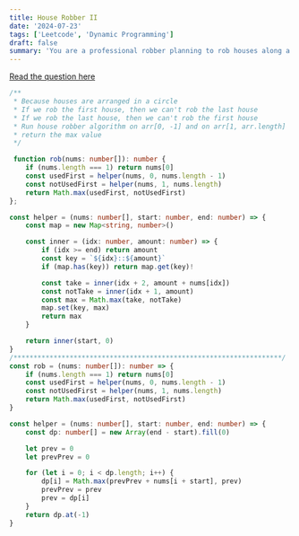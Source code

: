 ```yaml
---
title: House Robber II
date: '2024-07-23'
tags: ['Leetcode', 'Dynamic Programming']
draft: false
summary: 'You are a professional robber planning to rob houses along a street. Each house has a certain amount of money stashed. All houses at this place are arranged in a circle. That means the first house is the neighbor of the last one. Meanwhile, adjacent houses have a security system connected, and it will automatically contact the police if two adjacent houses were broken into on the same night.'
---
```


[Read the question here](https://leetcode.com/problems/house-robber-ii/description/)

```typescript
/**
 * Because houses are arranged in a circle
 * If we rob the first house, then we can't rob the last house
 * If we rob the last house, then we can't rob the first house
 * Run house robber algorithm on arr[0, -1] and on arr[1, arr.length] 
 * return the max value
 */

 function rob(nums: number[]): number {
    if (nums.length === 1) return nums[0]
    const usedFirst = helper(nums, 0, nums.length - 1)
    const notUsedFirst = helper(nums, 1, nums.length)
    return Math.max(usedFirst, notUsedFirst)
};

const helper = (nums: number[], start: number, end: number) => {
    const map = new Map<string, number>()

    const inner = (idx: number, amount: number) => {
        if (idx >= end) return amount
        const key = `${idx}::${amount}`
        if (map.has(key)) return map.get(key)!

        const take = inner(idx + 2, amount + nums[idx])
        const notTake = inner(idx + 1, amount)
        const max = Math.max(take, notTake)
        map.set(key, max)
        return max
    }

    return inner(start, 0)
}
/*******************************************************************/
const rob = (nums: number[]): number => {
    if (nums.length === 1) return nums[0]
    const usedFirst = helper(nums, 0, nums.length - 1)
    const notUsedFirst = helper(nums, 1, nums.length)
    return Math.max(usedFirst, notUsedFirst)
}

const helper = (nums: number[], start: number, end: number) => {
    const dp: number[] = new Array(end - start).fill(0)

    let prev = 0
    let prevPrev = 0

    for (let i = 0; i < dp.length; i++) {
        dp[i] = Math.max(prevPrev + nums[i + start], prev)
        prevPrev = prev
        prev = dp[i]
    }
    return dp.at(-1)
}
```